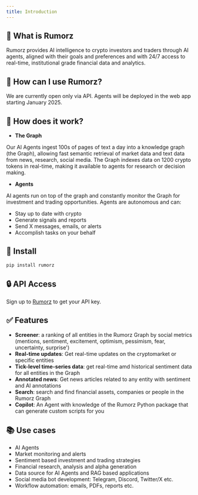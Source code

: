 ```yaml
---
title: Introduction
---
```


## 🚀 What is Rumorz

Rumorz provides AI intelligence to crypto investors and traders through AI agents, aligned with their goals and preferences and with 24/7 access to real-time,
institutional grade financial data and analytics.

## 🚀 How can I use Rumorz?

We are currently open only via API. Agents will be deployed in the web app starting January 2025.

## 🧠 How does it work?

* **The Graph**

Our AI Agents ingest 100s of pages of text a day into a knowledge graph (the Graph), allowing fast semantic retrieval of market data and text data from news, research, social media. The Graph indexes data on 1200 crypto tokens in real-time, making it available to agents for research or decision making.

* **Agents**

AI agents run on top of the graph and constantly monitor the Graph for investment and trading opportunities. Agents are autonomous and can:
- Stay up to date with crypto
- Generate signals and reports
- Send X messages, emails, or alerts
- Accomplish tasks on your behalf


## 🔨  Install

```
pip install rumorz
```

## 🔒 API Access
Sign up to [Rumorz](https://rumorz.io) to get your API key.


## ✅ Features
- **Screener**: a ranking of all entities in the Rumorz Graph by social metrics (mentions, sentiment, excitement, optimism, pessimism, fear, uncertainty, surprise')
- **Real-time updates**: Get real-time updates on the cryptomarket or specific entities
- **Tick-level time-series data**: get real-time amd historical sentiment data for all entities in the Graph
- **Annotated news**: Get news articles related to any entity with sentiment and AI annotations
- **Search**: search and find financial assets, companies or people in the Rumorz Graph
- **Copilot**: An Agent with knowledge of the Rumorz Python package that can generate custom scripts for you

## 📚 Use cases

- AI Agents
- Market monitoring and alerts
- Sentiment based investment and trading strategies
- Financial research, analysis and alpha generation
- Data source for AI Agents and RAG based applications
- Social media bot development: Telegram, Discord, Twitter/X etc.
- Workflow automation: emails, PDFs, reports etc.
